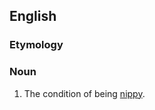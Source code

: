 ==English==

===Etymology===
{{suffix|en|nippy|ness}}

===Noun===
{{en-noun|-}}

# The condition of being [[nippy]].